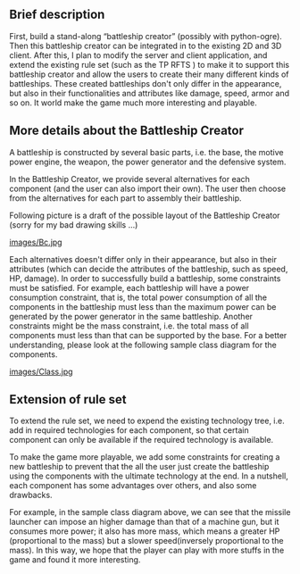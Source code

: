 == Brief description ==

First, build a stand-along “battleship creator” (possibly with python-ogre). Then this battleship creator can be integrated in to the existing 2D and 3D client. After this, I plan to modify the server and client application, and extend the existing rule set (such as the TP RFTS ) to make it to support this battleship creator and allow the users to create their many different kinds of battleships. These created battleships don't only differ in the appearance, but also in their functionalities and attributes like damage, speed, armor and so on. It world make the game much more interesting and playable.


== More details about the Battleship Creator ==

A battleship is constructed by several basic parts, i.e. the base, the motive power engine, the weapon, the power generator and the defensive system. 

In the Battleship Creator, we provide several alternatives for each component (and the user can also import their own). The user then choose from the alternatives for each part to assembly their battleship.

Following picture is a draft of the possible layout of the Battleship Creator (sorry for my bad drawing skills ...)

[[images/Bc.jpg]]

Each alternatives doesn't differ only in their appearance, but also in their attributes (which can decide the attributes of the battleship, such as speed, HP, damage). In order to successfully build a battleship, some constraints must be satisfied. For example, each battleship will have a power consumption constraint, that is, the total power consumption of all the components in the battleship must less than the maximum power can be generated by the power generator in the same battleship.
Another constraints might be the mass constraint, i.e. the total mass of all components must less than that can be supported by the base.
For a better understanding, please look at the following sample class diagram for the components.



[[images/Class.jpg]]

== Extension of rule set ==

To extend the rule set, we need to expend the existing technology tree, i.e. add in required technologies for each component, so that certain component can only be available if the required technology is available.

To make the game more playable, we add some constraints for creating a new battleship to prevent that  the all the user just create the battleship using the components with the ultimate technology at the end. In a nutshell, each component has some advantages over others, and also some drawbacks. 

For example, in the sample class diagram above, we can see that the missile launcher can impose an higher damage than that of a machine gun, but it consumes more power; it also has more mass, which means a greater HP (proportional to the mass) but a slower speed(inversely proportional to the mass). In this way, we hope that the player can play with more stuffs in the game and found it more interesting.